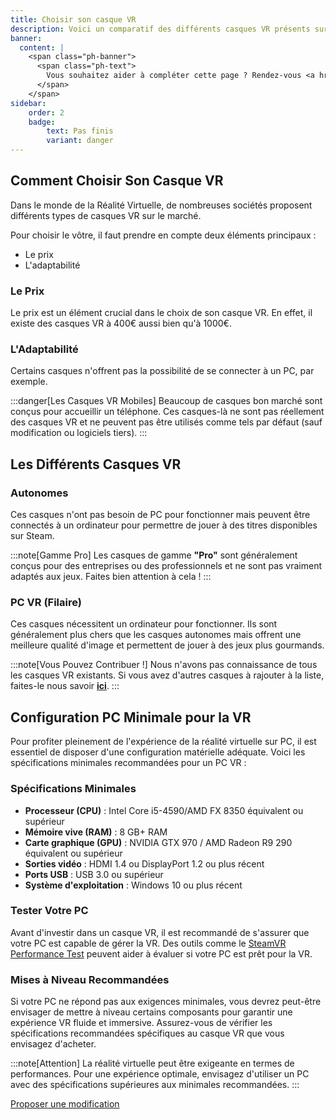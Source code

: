 ```yaml
---
title: Choisir son casque VR
description: Voici un comparatif des différents casques VR présents sur le marché
banner:
  content: |
    <span class="ph-banner">
      <span class="ph-text">
        Vous souhaitez aider à compléter cette page ? Rendez-vous <a href="https://discord.gg/vrchatfrance">sur notre discord</a> !
      </span>
    </span>
sidebar:
    order: 2
    badge: 
        text: Pas finis
        variant: danger
---
```



## Comment Choisir Son Casque VR

Dans le monde de la Réalité Virtuelle, de nombreuses sociétés proposent différents types de casques VR sur le marché.

Pour choisir le vôtre, il faut prendre en compte deux éléments principaux :

- Le prix
- L'adaptabilité

### Le Prix

Le prix est un élément crucial dans le choix de son casque VR. En effet, il existe des casques VR à 400€ aussi bien qu'à 1000€.

### L'Adaptabilité

Certains casques n'offrent pas la possibilité de se connecter à un PC, par exemple.

:::danger[Les Casques VR Mobiles]
Beaucoup de casques bon marché sont conçus pour accueillir un téléphone. Ces casques-là ne sont pas réellement des casques VR et ne peuvent pas être utilisés comme tels par défaut (sauf modification ou logiciels tiers).
:::

## Les Différents Casques VR

### Autonomes

Ces casques n'ont pas besoin de PC pour fonctionner mais peuvent être connectés à un ordinateur pour permettre de jouer à des titres disponibles sur Steam.

<FluidGrid>
	<ShowCardShop
		title="Meta Quest 2"
		href="https://www.meta.com/fr/quest/products/quest-2/"
		thumbnail="quest2.png"
		price="349,99 €"
	/>
    <ShowCardShop
  		title="PICO 4"
  		href="https://www.picoxr.com/fr/products/pico4"
  		thumbnail="pico.png"
		price="399,27 €"
  	/>
	<ShowCardShop
		title="Playstation VR 2"
		href="https://www.playstation.com/fr-fr/ps-vr2/"
		thumbnail="psvr2.png"
		price="599,99 €"
	/>
	<ShowCardShop
        title="Meta Quest Pro (Non recommandé pour le jeu)"
		href="https://www.meta.com/fr/quest/products/quest-pro/"
		thumbnail="questpro.png"
		price="1.199,99 €"
	/>
	<ShowCardShop
		title="HTC XR Elite"
		href="https://www.vive.com/fr/product/vive-xr-elite/overview/"
		thumbnail="xr_elite.webp"
		price="1.399,00 €"
	/>
</FluidGrid>

:::note[Gamme Pro]
Les casques de gamme **"Pro"** sont généralement conçus pour des entreprises ou des professionnels et ne sont pas vraiment adaptés aux jeux. Faites bien attention à cela !
:::

### PC VR (Filaire)

Ces casques nécessitent un ordinateur pour fonctionner. Ils sont généralement plus chers que les casques autonomes mais offrent une meilleure qualité d'image et permettent de jouer à des jeux plus gourmands.

<FluidGrid>
	<ShowCardShop
		title="HTC Vive Cosmos Elite"
		href="https://www.vive.com/fr/product/vive-cosmos-elite-headset/overview/"
		thumbnail="cosmos.webp"
		price="499,00 €"
	/>
	<ShowCardShop
		title="HTC Vive Pro 2"
		href="https://www.vive.com/fr/product/vive-pro2/overview/"
		thumbnail="vivepro2.png"
		price="849,00 €"
	/>
	<ShowCardShop
		title="Valve Index"
		href="https://www.valvesoftware.com/fr/index"
		thumbnail="index.jpg"
		price="1.079,00 €"
	/>
	<ShowCardShop
		title="HP Reverb G2"
		href="https://www.hp.com/fr-fr/vr/reverb-g2-vr-headset.html"
		thumbnail="g2.png"
		price="1.548,00 €"
	/>
</FluidGrid>

:::note[Vous Pouvez Contribuer !]
Nous n'avons pas connaissance de tous les casques VR existants. Si vous avez d'autres casques à rajouter à la liste, faites-le nous savoir [**ici**](https://discord.gg/vrchatfrance).
:::

## Configuration PC Minimale pour la VR

Pour profiter pleinement de l'expérience de la réalité virtuelle sur PC, il est essentiel de disposer d'une configuration matérielle adéquate. Voici les spécifications minimales recommandées pour un PC VR :

### Spécifications Minimales

- **Processeur (CPU)** : Intel Core i5-4590/AMD FX 8350 équivalent ou supérieur
- **Mémoire vive (RAM)** : 8 GB+ RAM
- **Carte graphique (GPU)** : NVIDIA GTX 970 / AMD Radeon R9 290 équivalent ou supérieur
- **Sorties vidéo** : HDMI 1.4 ou DisplayPort 1.2 ou plus récent
- **Ports USB** : USB 3.0 ou supérieur
- **Système d'exploitation** : Windows 10 ou plus récent

### Tester Votre PC

Avant d'investir dans un casque VR, il est recommandé de s'assurer que votre PC est capable de gérer la VR. Des outils comme le [SteamVR Performance Test](https://store.steampowered.com/app/323910/SteamVR_Performance_Test/) peuvent aider à évaluer si votre PC est prêt pour la VR.

### Mises à Niveau Recommandées

Si votre PC ne répond pas aux exigences minimales, vous devrez peut-être envisager de mettre à niveau certains composants pour garantir une expérience VR fluide et immersive. Assurez-vous de vérifier les spécifications recommandées spécifiques au casque VR que vous envisagez d'acheter.

:::note[Attention]
La réalité virtuelle peut être exigeante en termes de performances. Pour une expérience optimale, envisagez d'utiliser un PC avec des spécifications supérieures aux minimales recommandées.
:::

[Proposer une modification](https://discord.com/channels/876208943305728031/1131850676113260594)
